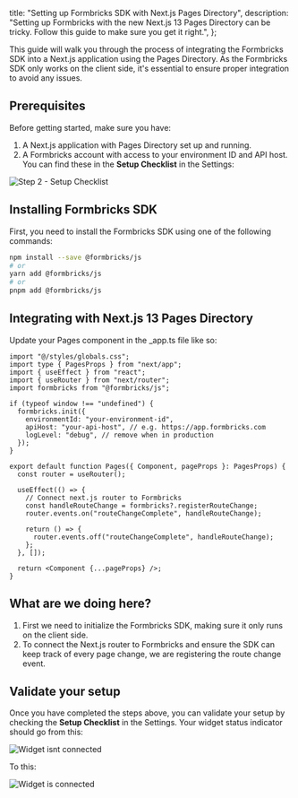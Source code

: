 

  title: "Setting up Formbricks SDK with Next.js Pages Directory",
  description:
    "Setting up Formbricks with the new Next.js 13 Pages Directory can be tricky. Follow this guide to make sure you get it right.",
};

This guide will walk you through the process of integrating the Formbricks SDK into a Next.js application using the Pages Directory. As the Formbricks SDK only works on the client side, it's essential to ensure proper integration to avoid any issues.

## Prerequisites

Before getting started, make sure you have:

1. A Next.js application with Pages Directory set up and running.
2. A Formbricks account with access to your environment ID and API host. You can find these in the **Setup Checklist** in the Settings:

<Image src={SetupChecklist} alt="Step 2 - Setup Checklist" quality="100" className="rounded-lg" />

## Installing Formbricks SDK

First, you need to install the Formbricks SDK using one of the following commands:

```bash
npm install --save @formbricks/js
# or
yarn add @formbricks/js
# or
pnpm add @formbricks/js
```

## Integrating with Next.js 13 Pages Directory

Update your Pages component in the \_app.ts file like so:

```tsx
import "@/styles/globals.css";
import type { PagesProps } from "next/app";
import { useEffect } from "react";
import { useRouter } from "next/router";
import formbricks from "@formbricks/js";

if (typeof window !== "undefined") {
  formbricks.init({
    environmentId: "your-environment-id",
    apiHost: "your-api-host", // e.g. https://app.formbricks.com
    logLevel: "debug", // remove when in production
  });
}

export default function Pages({ Component, pageProps }: PagesProps) {
  const router = useRouter();

  useEffect(() => {
    // Connect next.js router to Formbricks
    const handleRouteChange = formbricks?.registerRouteChange;
    router.events.on("routeChangeComplete", handleRouteChange);

    return () => {
      router.events.off("routeChangeComplete", handleRouteChange);
    };
  }, []);

  return <Component {...pageProps} />;
}
```

## What are we doing here?

1. First we need to initialize the Formbricks SDK, making sure it only runs on the client side.
2. To connect the Next.js router to Formbricks and ensure the SDK can keep track of every page change, we are registering the route change event.

## Validate your setup

Once you have completed the steps above, you can validate your setup by checking the **Setup Checklist** in the Settings. Your widget status indicator should go from this:

<Image src={WidgetNotConnected} alt="Widget isnt connected" quality="100" className="rounded-lg" />

To this:

<Image src={WidgetConnected} alt="Widget is connected" quality="100" className="rounded-lg" />

